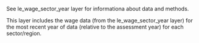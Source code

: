 See le_wage_sector_year layer for informationa about data and methods.  

This layer includes the wage data (from the le_wage_sector_year layer) for the most recent year of data (relative to the assessment year) for each sector/region.

